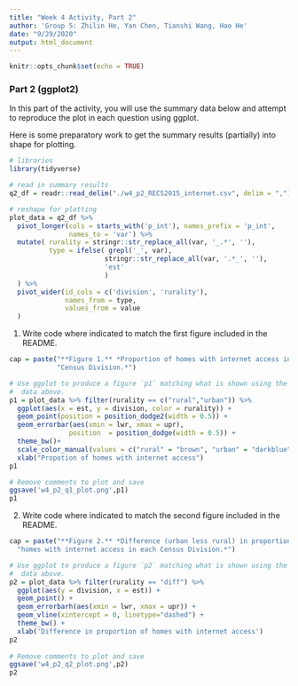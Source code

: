```yaml
---
title: "Week 4 Activity, Part 2"
author: 'Group 5: Zhilin He, Yan Chen, Tianshi Wang, Hao He'
date: "9/29/2020"
output: html_document
---
```


```r
knitr::opts_chunk$set(echo = TRUE)
```

### Part 2 (ggplot2)

In this part of the activity, you will use the summary data below and attempt
to reproduce the plot in each question using ggplot.

Here is some preparatory work to get the summary results (partially) into
shape for plotting. 

```r
# libraries
library(tidyverse)

# read in summary results
q2_df = readr::read_delim("./w4_p2_RECS2015_internet.csv", delim = ",")
```

```r
# reshape for plotting
plot_data = q2_df %>%
  pivot_longer(cols = starts_with('p_int'), names_prefix = 'p_int',
               names_to = 'var') %>%
  mutate( rurality = stringr::str_replace_all(var, '_.*', ''),
          type = ifelse( grepl('_', var), 
                        stringr::str_replace_all(var, '.*_', ''),
                        'est'
                        )
  ) %>%
  pivot_wider(id_cols = c('division', 'rurality'), 
              names_from = type, 
              values_from = value
  ) 
```

1. Write code where indicated to match the first figure included in the README.
```r
cap = paste("**Figure 1.** *Proportion of homes with internet access in each",
            "Census Division.*")

# Use ggplot to produce a figure `p1` matching what is shown using the
#  data above. 
p1 = plot_data %>% filter(rurality == c("rural","urban")) %>%
  ggplot(aes(x = est, y = division, color = rurality)) +
  geom_point(position = position_dodge2(width = 0.5)) + 
  geom_errorbar(aes(xmin = lwr, xmax = upr),
               position  = position_dodge(width = 0.5)) +
  theme_bw()+
  scale_color_manual(values = c("rural" = "brown", "urban" = "darkblue")) + 
  xlab("Propotion of homes with internet access")
p1

# Remove comments to plot and save
ggsave('w4_p2_q1_plot.png',p1)
p1
```

2. Write code where indicated to match the second figure included in the README.
```r
cap = paste("**Figure 2.** *Difference (urban less rural) in proportion of",
  "homes with internet access in each Census Division.*")

# Use ggplot to produce a figure `p2` matching what is shown using the
#  data above. 
p2 = plot_data %>% filter(rurality == "diff") %>%
  ggplot(aes(y = division, x = est)) + 
  geom_point() +
  geom_errorbarh(aes(xmin = lwr, xmax = upr)) +
  geom_vline(xintercept = 0, linetype="dashed") +
  theme_bw() +
  xlab('Difference in proportion of homes with internet access')
p2
  
# Remove comments to plot and save
ggsave('w4_p2_q2_plot.png',p2)
p2

```